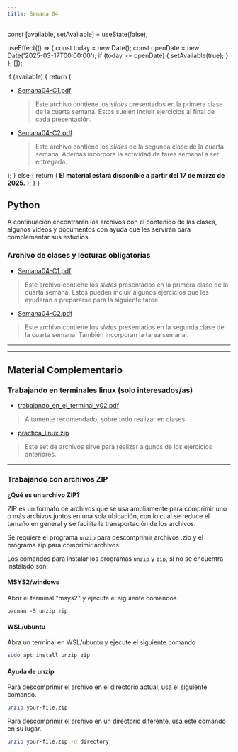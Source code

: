 ```yaml
---
title: Semana 04
---
```



  const [available, setAvailable] = useState(false);

  useEffect(() => {
    const today = new Date();
    const openDate = new Date('2025-03-17T00:00:00');
    if (today >= openDate) {
      setAvailable(true);
    }
  }, []);

  if (available) {
    return (
      <ul>
        <li>
          <a href="/lectures/Semana04-C1.pdf">Semana04-C1.pdf</a>
          <blockquote>
            Este archivo contiene los <em>slides</em> presentados en la primera clase de la cuarta semana. Estos suelen incluir ejercicios al final de cada presentación.
          </blockquote>
        </li>
        <li>
          <a href="/lectures/Semana04-C2.pdf">Semana04-C2.pdf</a>
          <blockquote>
            Este archivo contiene los <em>slides</em> de la segunda clase de la cuarta semana. Además incorpora la actividad de tarea semanal a ser entregada.
          </blockquote>
        </li>
      </ul>
    );
  } else {
    return (
      <strong>El material estará disponible a partir del 17 de marzo de 2025.</strong>
    );
  }
}


## Python

A continuación encontrarán los archivos con el contenido de las clases, algunos videos y documentos con ayuda que les servirán para complementar sus estudios.

### Archivo de clases y lecturas obligatorias


* [Semana04-C1.pdf](/lectures/Semana04-C1.pdf)
> Este archivo contiene los *slides* presentados en la primera clase de la cuarta semana. Estos pueden incluir algunos ejercicios que les ayudarán a prepararse para la siguiente tarea.

* [Semana04-C2.pdf](/lectures/Semana04-C2.pdf)
> Este archivo contiene los *slides* presentados en la segunda clase de la cuarta semana. También incorporan la tarea semanal.

---
---
## Material Complementario

### Trabajando en terminales linux (solo interesados/as)

* [trabajando\_en\_el\_terminal\_v02.pdf](/others/s04/trabajando_en_el_terminal_v02.pdf)
> Altamente recomendado, sobre todo realizar en clases.
* [practica_linux.zip](/others/s04/practica_linux.zip)
> Este set de archivos sirve para realizar algunos de los ejercicios anteriores.

----------------------

### Trabajando con archivos ZIP

**¿Qué es un archivo ZIP?**

ZIP es un formato de archivos que se usa ampliamente para comprimir uno o más archivos juntos en una sola ubicación, con lo cual se reduce el tamaño en general y se facilita la transportación de los archivos.

Se requiere el programa `unzip` para descomprimir archivos .zip y el programa zip para comprimir archivos.

Los comandos para instalar los programas `unzip` y `zip`, si no se encuentra instalado son:

#### MSYS2/windows

Abrir el terminal "msys2" y ejecute el siguiente comandos    

```
pacman -S unzip zip
```

#### **WSL/ubuntu**

Abra un terminal en WSL/ubuntu y ejecute el siguiente comando

```bash
sudo apt install unzip zip  
```

#### **Ayuda de unzip**

Para descomprimir el archivo en el directorio actual, usa el siguiente comando.

```bash
unzip your-file.zip  
```


Para descomprimir el archivo en un directorio diferente, usa este comando en su lugar.

```bash
unzip your-file.zip -d directory
```